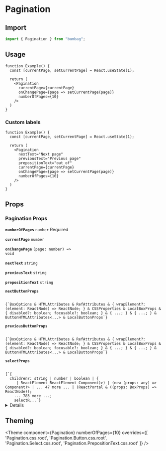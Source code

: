 
# Pagination

## Import

```jsx
import { Pagination } from "bumbag";
```

## Usage

```function-live
function Example() {
  const [currentPage, setCurrentPage] = React.useState(1);

  return (
    <Pagination
      currentPage={currentPage}
      onChangePage={page => setCurrentPage(page)}
      numberOfPages={10}
    />
  )
}
```

### Custom labels

```function-live
function Example() {
  const [currentPage, setCurrentPage] = React.useState(1);

  return (
    <Pagination
      nextText="Next page"
      previousText="Previous page"
      prepositionText="out of"
      currentPage={currentPage}
      onChangePage={page => setCurrentPage(page)}
      numberOfPages={10}
    />
  )
}
```

## Props

### Pagination Props

<!-- Automatically generated -->

**<Code marginRight="major-1">numberOfPages</Code>** <Code fontSize="150" palette="primary">number</Code> <Text marginLeft="major-1" fontSize="150" textTransform="uppercase" color="gray">Required</Text>

<Box marginBottom="major-4" />

**<Code marginRight="major-1">currentPage</Code>** <Code fontSize="150" palette="primary">number</Code> 

<Box marginBottom="major-4" />

**<Code marginRight="major-1">onChangePage</Code>** <Code fontSize="150" palette="primary">(page: number) =&#62; void</Code> 

<Box marginBottom="major-4" />

**<Code marginRight="major-1">nextText</Code>** <Code fontSize="150" palette="primary">string</Code> 

<Box marginBottom="major-4" />

**<Code marginRight="major-1">previousText</Code>** <Code fontSize="150" palette="primary">string</Code> 

<Box marginBottom="major-4" />

**<Code marginRight="major-1">prepositionText</Code>** <Code fontSize="150" palette="primary">string</Code> 

<Box marginBottom="major-4" />

**<Code marginRight="major-1">nextButtonProps</Code>**  

<Code isBlock palette="primary" fontSize="150" padding="minor-1" marginBottom="major-2">
{`BoxOptions & HTMLAttributes<any> & RefAttributes<any> & { wrapElement?: (element: ReactNode) => ReactNode; } & CSSProperties & LocalBoxProps & { disabled?: boolean; focusable?: boolean; } & { ...; } & { ...; } & ButtonHTMLAttributes<...> & LocalButtonProps`}
</Code>

<Box marginBottom="major-4" />

**<Code marginRight="major-1">previousButtonProps</Code>**  

<Code isBlock palette="primary" fontSize="150" padding="minor-1" marginBottom="major-2">
{`BoxOptions & HTMLAttributes<any> & RefAttributes<any> & { wrapElement?: (element: ReactNode) => ReactNode; } & CSSProperties & LocalBoxProps & { disabled?: boolean; focusable?: boolean; } & { ...; } & { ...; } & ButtonHTMLAttributes<...> & LocalButtonProps`}
</Code>

<Box marginBottom="major-4" />

**<Code marginRight="major-1">selectProps</Code>**  

<Code isBlock palette="primary" fontSize="150" padding="minor-1" marginBottom="major-2">
{`{
  children?: string | number | boolean | {
     | ReactElement<any, string | ((props: any) => ReactElement<any, string | ... | (new (props: any) => Component<any, any, any>)>) | (new (props: any) => Component<any, any, any>)> | ... 47 more ... | (ReactPortal & ((props: BoxProps) => ReactNode));
    ... 783 more ...;
    selectR...`}
</Code>

<Box marginBottom="major-4" />

<details><Box use="summary" marginBottom="major-2">Inherits <code><strong>Box</strong></code> props</Box>

**<Code marginRight="major-1">use</Code>**  

<Code isBlock palette="primary" fontSize="150" padding="minor-1" marginBottom="major-2">
{`string
  | (ComponentClass<any, any> & { useProps: any; })
  | (FunctionComponent<any> & { useProps: any; })`}
</Code>

<Box marginBottom="major-4" />

**<Code marginRight="major-1">className</Code>** <Code fontSize="150" palette="primary">string</Code> 

<Box marginBottom="major-4" />

**<Code marginRight="major-1">children</Code>**  

<Code isBlock palette="primary" fontSize="150" padding="minor-1" marginBottom="major-2">
{`string
  | number
  | boolean
  | {}
  | ReactElement<any, string
  | ((props: any) => ReactElement<any, string
  | ...
  | (new (props: any) => Component<any, any, any>)>)
  | (new (props: any) => Component<any, any, any>)>
  | ReactNodeArray
  | ReactPortal
  | ((props: BoxProps) => ReactNode)`}
</Code>

<Box marginBottom="major-4" />

**<Code marginRight="major-1">alignX</Code>** <Code fontSize="150" palette="primary">&#34;left&#34; | &#34;right&#34; | &#34;center&#34;</Code> 

<Box marginBottom="major-4" />

**<Code marginRight="major-1">alignY</Code>** <Code fontSize="150" palette="primary">&#34;bottom&#34; | &#34;top&#34; | &#34;center&#34;</Code> 

<Box marginBottom="major-4" />

**<Code marginRight="major-1">altitude</Code>** <Code fontSize="150" palette="primary">string</Code> 

<Box marginBottom="major-4" />

**<Code marginRight="major-1">variant</Code>** <Code fontSize="150" palette="primary">string</Code> 

<Box marginBottom="major-4" />

**<Code marginRight="major-1">colorMode</Code>** <Code fontSize="150" palette="primary">string</Code> 

<Box marginBottom="major-4" />

**<Code marginRight="major-1">overrides</Code>**  

<Code isBlock palette="primary" fontSize="150" padding="minor-1" marginBottom="major-2">
{`{
  altitudes?: AltitudesThemeConfig;
  borders?: BordersThemeConfig;
  borderRadii?: BorderRadiiThemeConfig;
  breakpoints?: BreakpointsThemeConfig;
  fonts?: FontsThemeConfig;
  fontSizes?: FontSizeThemeConfig;
  ... 87 more ...;
  Template?: TemplateThemeConfig;
}`}
</Code>

<Box marginBottom="major-4" />

**<Code marginRight="major-1">elementRef</Code>** <Code fontSize="150" palette="primary">((instance: any) =&#62; void) | RefObject&#60;any&#62;</Code> 

<Box marginBottom="major-4" />

**<Code marginRight="major-1">themeKey</Code>** <Code fontSize="150" palette="primary">string</Code> 

<Box marginBottom="major-4" />

</details>
            

## Theming

<Theme
  component={Pagination}
  numberOfPages={10}
  overrides={[
    'Pagination.css.root',
    'Pagination.Button.css.root',
    'Pagination.Select.css.root',
    'Pagination.PrepositionText.css.root'
  ]}
/>
